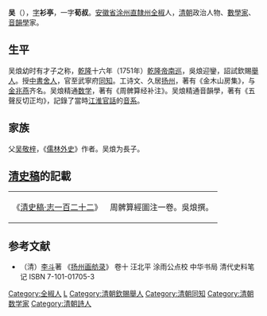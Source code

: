'''吴{{Ruby|烺|-{zh-tw:ㄌㄤˇ; zh-cn:lǎng}-}}'''（{{bd|1719年||1771年|catIdx=W吳}}），[[表字|字]]'''衫亭'''，一字'''荀叔'''。[[安徽省|安徽省]][[涂州|涂州直隸州]][[全椒|全椒]]人，[[清朝|清朝]]政治人物、[[數學家|數學家]]、[[音韻學|音韻學]]家。

== 生平 ==
吴烺幼时有才子之称，[[乾隆|乾隆]]十六年（1751年）[[乾隆帝南巡|乾隆帝南巡]]，吳烺迎鑾，詔試欽賜[[舉人|舉人]]。授[[中書舍人|中書舍人]]，官至武寧府[[同知|同知]]。工诗文、久居[[扬州|扬州]]，著有《金木山房集》，与[[金兆燕|金兆燕]]齐名。吴烺精通[[数学|数学]]，著有《周髀算经补注》。吴烺精通音韻學，著有《五聲反切正均》，記錄了當時[[江淮官話|江淮官話]]的[[音系|音系]]。

== 家族 ==
父[[吴敬梓|吴敬梓]]，《[[儒林外史|儒林外史]]》作者。吴烺为長子。

== [[清史稿|清史稿]]的記載 ==
{{Wikisource|清史稿/卷147|清史稿·志一百二十二}}
{| class="wikitable"
| 《[[:wikisource:zh:清史稿/卷147|清史稿·志一百二十二]]》 || 周髀算經圖注一卷。吳烺撰。
|}

== 参考文献 ==
{{reflist}}
*（清）[[李斗|李斗]]著 《[[扬州画舫录|扬州画舫录]]》 卷十  汪北平 涂雨公点校 中华书局 清代史料笔记 ISBN 7-101-01705-3

{{Authority control}}

{{DEFAULTSORT:Wu吳}}
[[Category:全椒人|Category:全椒人]]
[[Category:吴姓|L]]
[[Category:清朝欽賜舉人|Category:清朝欽賜舉人]]
[[Category:清朝同知|Category:清朝同知]]
[[Category:清朝数学家|Category:清朝数学家]]
[[Category:清朝詩人|Category:清朝詩人]]